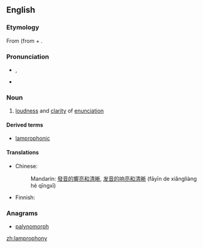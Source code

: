 ==English==

===Etymology===
From {{etyl|grc|en}} {{m|grc|λαμπρόφωνος||clear-voiced}} (from {{m|grc|λαμπρός||clear, distinct}} + {{m|grc|φωνή||sound}} {{suffix||y|lang=en}}.

===Pronunciation===
* {{a|GenAm}} {{enPR|lăm-prŏf'-ə-nē}}, {{IPA|/læm.ˈpɹɑf.ə.ni/|lang=en}}
* {{a|RP}} {{IPA|/læm.ˈpɹɒf.ə.ni/|lang=en}}

===Noun===
{{en-noun|-}}

# [[loudness]] and [[clarity]] of [[enunciation]]

====Derived terms====
* [[lamprophonic]]

====Translations====
{{trans-top|loudness and clarity of enunciation}}
* Chinese:
*: Mandarin: [[發音]][[的]][[響亮]][[和]][[清晰]], [[发音]][[的]][[响亮]][[和]][[清晰]] (fāyīn de xiǎngliàng hé qīngxī)
{{trans-mid}}
* Finnish: {{t+|fi|kuuluvuus}}
{{trans-bottom}}

===Anagrams===
* [[palynomorph#English|palynomorph]]

[[zh:lamprophony]]